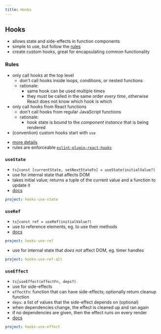 ```yaml
---
title: Hooks
---
```


## Hooks

- allows state and side-effects in function components
- simple to use, but follow the [rules](#rules)
- create custom hooks, great for encapsulating common functionality

### Rules

- only call hooks at the top level
  - don't call hooks inside loops, conditions, or nested functions
  - rationale:
    - same hook can be used multiple times
    - they must be called in the same order _every time_, otherwise React does not know which hook is which
- only call hooks from React functions
  - don't call hooks from regular JavaScript functions
  - rationale:
    - hook state is bound to the _component instance_ that is being rendered
- (convention) custom hooks start with `use`

* [more details](https://reactjs.org/docs/hooks-rules.html)
* rules are enforceable [`eslint-plugin-react-hooks`](https://www.npmjs.com/package/eslint-plugin-react-hooks)

### `useState`

- `ts∫const [currentState, setNextStateFn] = useState(initialValue?)`
- use for internal state that affects DOM
- takes initial value; returns a tuple of the current value and a function to update it
- [docs](https://reactjs.org/docs/hooks-reference.html#usestate)

```yaml {example}
project: hooks-use-state
```

### `useRef`

- `ts∫const ref = useRef(initialValue?)`
- use to reference elements, eg. to use their methods
- [docs](https://reactjs.org/docs/hooks-reference.html#useref)

```yaml {example}
project: hooks-use-ref
```

- use for internal state that _does not_ affect DOM, eg. timer handles

```yaml {example}
project: hooks-use-ref-alt
```

### `useEffect`

- `ts∫useEffect(effectFn, deps?)`
- use for side-effects
- `effectFn`: function that can have side-effects; optionally return cleanup function
- `deps`: a list of values that the side-effect depends on (optional)
- when dependencies change, the effect is cleaned up and ran again
- if no dependencies are given, then the effect runs on every render
- [docs](https://reactjs.org/docs/hooks-reference.html#useeffect)

```yaml {example}
project: hooks-use-effect
```

